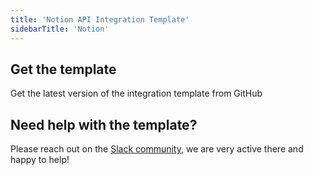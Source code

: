 ```yaml
---
title: 'Notion API Integration Template'
sidebarTitle: 'Notion'
---
```


## Get the template

<Card title="Get it from GitHub"
      href="https://github.com/NangoHQ/nango/tree/master/integration-templates/notion"
      icon="arrow-right">
    Get the latest version of the integration template from GitHub
</Card>

## Need help with the template?
Please reach out on the [Slack community](https://nango.dev/slack), we are very active there and happy to help!